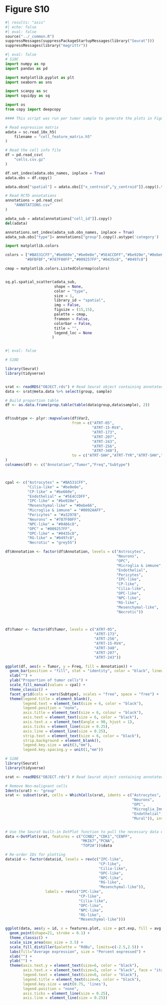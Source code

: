 # Figure S10 {.unnumbered}

```python
#| results: "asis"
#| echo: false
#| eval: false
source("../_common.R")
suppressMessages(suppressPackageStartupMessages(library("Seurat")))
suppressMessages(library("magrittr"))
```

```python
#| eval: false
# S10C
import numpy as np
import pandas as pd

import matplotlib.pyplot as plt
import seaborn as sns

import scanpy as sc
import squidpy as sq

import os
from copy import deepcopy

#### This script was run per tumor sample to generate the plots in Figures 3C and S7C, but the steps are identical

# Read expression matrix
adata = sc.read_10x_h5(
    filename = "cell_feature_matrix.h5"
)

# Read the cell info file
df = pd.read_csv(
    "cells.csv.gz"
)

df.set_index(adata.obs_names, inplace = True)
adata.obs = df.copy()

adata.obsm["spatial"] = adata.obs[["x_centroid","y_centroid"]].copy().to_numpy()

# Read RCTD annotations
annotations = pd.read_csv(
    "ANNOTATIONS.csv"
)

adata_sub = adata[annotations["cell_id"]].copy()
del(adata)

annotations.set_index(adata_sub.obs_names, inplace = True)
adata_sub.obs["type"]= annotations["group"].copy().astype('category')

import matplotlib.colors

colors = ["#BA531CFF","#be660e","#be0e0e","#5E4CCDFF","#be920e","#0ebe66","#0092AAFF","#a32978","#0466c8",
         "#BFBFBF","#787F00FF","#009257FF","#0435c8", "#0497c8"]

cmap = matplotlib.colors.ListedColormap(colors)


sq.pl.spatial_scatter(adata_sub, 
                      shape = None, 
                      color = "type", 
                      size = 1, 
                      library_id = "spatial",
                      img = False, 
                      figsize = (15,15),
                      palette = cmap,
                      frameon = False,
                      colorbar = False,
                      title = "",
                      legend_loc = None
                     )



```

```r
#| eval: false

# S10D 

library(Seurat)
library(tidyverse)


srat <- readRDS("OBJECT.rds") # Read Seurat object containing annotated cells (post-normalization)
data <- srat@meta.data %>% select(group, sample)

# Build proportion table
df <- as.data.frame(prop.table(table(data$group,data$sample), 2))


df$subtype <- plyr::mapvalues(df$Var2,
                              from = c("ATRT-05",
                                       "ATRT-15-RV4",
                                       "ATRT-173",
                                       "ATRT-207",
                                       "ATRT-243",
                                       "ATRT-256",
                                       "ATRT-340"),
                              to = c("ATRT-SHH","ATRT-TYR","ATRT-SHH","ATRT-MYC","ATRT-MYC","ATRT-SHH","ATRT-TYR")
)
colnames(df) <- c("Annotation","Tumor","Freq","Subtype")



cpal <- c("Astrocytes" = "#BA531CFF",
          "Cilia-like" = "#be0e0e",
          "CP-like" = "#be660e",
          "Endothelial" = "#5E4CCDFF",
          "IPC-like" = "#be920e",
          "Mesenchymal-like" = "#0ebe66",
          "Microglia & immune" = "#0092AAFF",
          "Pericytes" = "#a32978",
          "Neurons" = "#787F00FF",
          "NPC-like" = "#0466c8",
          "OPC" = "#009257FF",
          "OPC-like" = "#0435c8",
          "RG-like" = "#0497c8",
          "Necrotic" = "grey55")

df$Annotation <- factor(df$Annotation, levels = c("Astrocytes",
                                                  "Neurons",
                                                  "OPC",
                                                  "Microglia & immune",
                                                  "Endothelial",
                                                  "Pericytes",
                                                  "IPC-like",
                                                  "CP-like",
                                                  "Cilia-like",
                                                  "OPC-like",
                                                  "NPC-like",
                                                  "RG-like",
                                                  "Mesenchymal-like",
                                                  "Necrotic"))



df$Tumor <- factor(df$Tumor, levels = c("ATRT-05",
                                        "ATRT-173",
                                        "ATRT-256",
                                        "ATRT-15-RV4",
                                        "ATRT-340",
                                        "ATRT-207",
                                        "ATRT-243"))

ggplot(df, aes(x = Tumor, y = Freq, fill = Annotation)) +
  geom_bar(position = "fill", stat = "identity", color = "black", linewidth = 0.1) +
  xlab("") +
  ylab("Proportion of tumor cells") +
  scale_fill_manual(values = cpal) +
  theme_classic() +
  facet_grid(cols = vars(Subtype), scales = "free", space = "free") +
  theme(legend.title = element_blank(),
        legend.text = element_text(size = 6, color = "black"),
        legend.position = "none",
        axis.title = element_text(size = 6, colour = "black"),
        axis.text = element_text(size = 6, color = "black"),
        axis.text.x = element_text(angle = 90, hjust = 1),
        axis.ticks = element_line(size = 0.25), 
        axis.line = element_line(size = 0.25), 
        strip.text = element_text(size = 6, color = "black"),
        strip.background = element_blank(),
        legend.key.size = unit(3,"mm"),
        legend.key.spacing.y = unit(1,"mm"))

# S10E
library(Seurat)
library(tidyverse)

srat <- readRDS("OBJECT.rds") # Read Seurat object containing annotated cells (post-normalization)

# Remove Non-malignant cells
Idents(srat) <- "group"
srat <- subset(srat, cells = WhichCells(srat, idents = c("Astrocytes",
                                                         "Neurons",
                                                         "OPC",
                                                         "Microglia_Immune",
                                                         "Endothelial",
                                                         "Mural")), invert = T)


# Use the Seurat built-in DotPlot function to pull the necessary data easily
data <-DotPlot(srat, features = c("CCNB2","CDK1","CENPF",
                                  "MKI67","PCNA",
                                  "TOP2A"))$data

# Re-order IDs for plotting
data$id <- factor(data$id, levels = rev(c("IPC-like",
                                          "CP-like",
                                          "Cilia-like",
                                          "OPC-like",
                                          "NPC-like",
                                          "RG-like",
                                          "Mesenchymal-like")),
                  labels = rev(c("IPC-like",
                                 "CP-like",
                                 "Cilia-like",
                                 "OPC-like",
                                 "NPC-like",
                                 "RG-like",
                                 "Mesenchymal-like")))

ggplot(data, aes(y = id, x = features.plot, size = pct.exp, fill = avg.exp.scaled)) +
  geom_point(shape=21, stroke = 0.1) +
  theme_classic() +
  scale_size_area(max_size = 3.5) +
  scale_fill_distiller(palette = "RdBu", limits=c(-2.5,2.5)) +
  labs(fill="Average expression", size = "Percent expressed") +
  xlab("") +
  ylab("") +
  theme(axis.text.y = element_text(size=6, color = "black"),
        axis.text.x = element_text(size=5, color = "black", face = "italic"),
        legend.text = element_text(size=6, color = "black"),
        legend.title = element_text(size=6, color = "black"),
        legend.key.size = unit(0.75, 'lines'),
        legend.position = "none", 
        axis.ticks = element_line(size = 0.25), 
        axis.line = element_line(size = 0.25))

```

